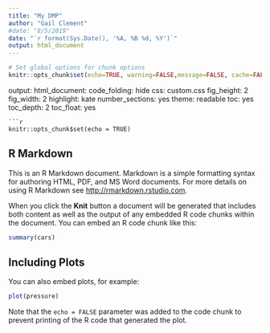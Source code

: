 ```yaml
---
title: "My DMP"
author: "Gail Clement"
#date: "8/5/2019"
date: "`r format(Sys.Date(), '%A, %B %d, %Y')`"
output: html_document
---
```


```r
# Set global options for chunk options
knitr::opts_chunk$set(echo=TRUE, warning=FALSE,message=FALSE, cache=FALSE)
```


output:
  html_document:
    code_folding: hide
    css: custom.css
    fig_height: 2
    fig_width: 2
    highlight: kate
    number_sections: yes
    theme: readable
    toc: yes
    toc_depth: 2
    toc_float: yes
```
```r
knitr::opts_chunk$set(echo = TRUE)
```

## R Markdown

This is an R Markdown document. Markdown is a simple formatting syntax for authoring HTML, PDF, and MS Word documents. For more details on using R Markdown see <http://rmarkdown.rstudio.com>.

When you click the **Knit** button a document will be generated that includes both content as well as the output of any embedded R code chunks within the document. You can embed an R code chunk like this:

```r
summary(cars)
```

## Including Plots

You can also embed plots, for example:

```r
plot(pressure)
```

Note that the `echo = FALSE` parameter was added to the code chunk to prevent printing of the R code that generated the plot.
